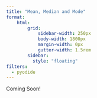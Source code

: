 ```yaml
--- 
title: "Mean, Median and Mode"
format: 
    html:
        grid:
            sidebar-width: 250px
            body-width: 1800px
            margin-width: 0px
            gutter-width: 1.5rem
        sidebar:
          style: "floating"
filters:
  - pyodide
--- 
```


Coming Soon!

